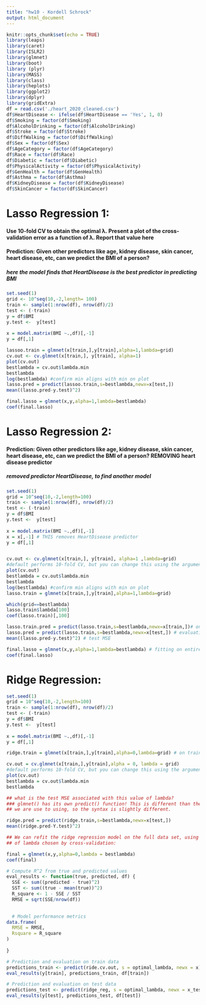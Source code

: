 ```yaml
---
title: "hw10 - Kordell Schrock"
output: html_document
---
```


```r
knitr::opts_chunk$set(echo = TRUE)
library(leaps)
library(caret)
library(ISLR2)
library(glmnet)
library(boot)
library (plyr)
library(MASS)
library(class)
library(heplots)
library(ggplot2)
library(dplyr)
library(gridExtra)
df = read.csv('./heart_2020_cleaned.csv')
df$HeartDisease <- ifelse(df$HeartDisease == 'Yes', 1, 0)
df$Smoking = factor(df$Smoking)
df$AlcoholDrinking = factor(df$AlcoholDrinking)
df$Stroke = factor(df$Stroke)
df$DiffWalking = factor(df$DiffWalking)
df$Sex = factor(df$Sex)
df$AgeCategory = factor(df$AgeCategory)
df$Race = factor(df$Race)
df$Diabetic = factor(df$Diabetic)
df$PhysicalActivity = factor(df$PhysicalActivity)
df$GenHealth = factor(df$GenHealth)
df$Asthma = factor(df$Asthma)
df$KidneyDisease = factor(df$KidneyDisease)
df$SkinCancer = factor(df$SkinCancer)
```
# Lasso Regression 1:
#### Use 10-fold CV to obtain the optimal λ. Present a plot of the cross-validation error as a function of λ. Report that value here

#### Prediction: Given other predictors like age, kidney disease, skin cancer, heart disease, etc, can we predict the BMI of a person?
##### here the model finds that HeartDisease is the best predictor in predicting BMI
```r
set.seed(1)
grid <- 10^seq(10,-2,length= 100)
train <- sample(1:nrow(df), nrow(df)/2) 
test <- (-train)
y = df$BMI
y.test <-  y[test]
               
x = model.matrix(BMI ~.,df)[,-1] 
y = df[,1] 

lassoo.train = glmnet(x[train,],y[train],alpha=1,lambda=grid)
cv.out <- cv.glmnet(x[train,], y[train], alpha=1)
plot(cv.out)
bestlambda = cv.out$lambda.min
bestlambda
log(bestlambda) #confirm min aligns with min on plot
lasso.pred = predict(lassoo.train,s=bestlambda,newx=x[test,])
mean((lasso.pred-y.test)^2)

final.lasso = glmnet(x,y,alpha=1,lambda=bestlambda)
coef(final.lasso)

```
# Lasso Regression 2:
#### Prediction: Given other predictors like age, kidney disease, skin cancer, heart disease, etc, can we predict the BMI of a person? REMOVING heart disease predictor
##### removed predictor HeartDisease, to find another model
```r
set.seed(1)
grid = 10^seq(10,-2,length=100)
train <- sample(1:nrow(df), nrow(df)/2) 
test <- (-train)
y = df$BMI
y.test <-  y[test]
               
x = model.matrix(BMI ~.,df)[,-1] 
x = x[,-1] # THIS removes HeartDisease predictor
y = df[,1] 


cv.out <- cv.glmnet(x[train,], y[train], alpha=1 ,lambda=grid)
#default performs 10-fold CV, but you can change this using the argument `nfolds` 
plot(cv.out)
bestlambda = cv.out$lambda.min
bestlambda
log(bestlambda) #confirm min aligns with min on plot
lasso.train = glmnet(x[train,],y[train],alpha=1,lambda=grid)

which(grid==bestlambda)
lasso.train$lambda[100]
coef(lasso.train)[,100]

lasso.train.pred = predict(lasso.train,s=bestlambda,newx=x[train,])# on training set only
lasso.pred = predict(lasso.train,s=bestlambda,newx=x[test,]) # evaluating on test set
mean((lasso.pred-y.test)^2) # test MSE

final.lasso = glmnet(x,y,alpha=1,lambda=bestlambda) # fitting on entire data set using optimal lamda
coef(final.lasso)

```



# Ridge Regression:

```r
set.seed(1)
grid = 10^seq(10,-2,length=100)
train <- sample(1:nrow(df), nrow(df)/2) 
test <- (-train)
y = df$BMI
y.test <-  y[test]
               
x = model.matrix(BMI ~.,df)[,-1] 
y = df[,1] 

ridge.train = glmnet(x[train,],y[train],alpha=0,lambda=grid) # on training set, alpha 0 for ridge regression

cv.out = cv.glmnet(x[train,],y[train],alpha = 0, lambda = grid) 
#default performs 10-fold CV, but you can change this using the argument `nfolds` 
plot(cv.out)
bestlambda = cv.out$lambda.min
bestlambda

## what is the test MSE associated with this value of lambda? 
### glmnet() has its own predict() function! This is different than the predict() 
## we are use to using, so the syntax is slightly different. 

ridge.pred = predict(ridge.train,s=bestlambda,newx=x[test,])
mean((ridge.pred-Y.test)^2)

## We can refit the ridge regression model on the full data set, using the value 
## of lambda chosen by cross-validation: 

final = glmnet(x,y,alpha=0,lambda = bestlambda)
coef(final)

```
```r
# Compute R^2 from true and predicted values
eval_results <- function(true, predicted, df) {
  SSE <- sum((predicted - true)^2)
  SST <- sum((true - mean(true))^2)
  R_square <- 1 - SSE / SST
  RMSE = sqrt(SSE/nrow(df))

  
  # Model performance metrics
data.frame(
  RMSE = RMSE,
  Rsquare = R_square
)
  
}

# Prediction and evaluation on train data
predictions_train <- predict(ride.cv.out, s = optimal_lambda, newx = x)
eval_results(y[train], predictions_train, df[train])

# Prediction and evaluation on test data
predictions_test <- predict(ridge_reg, s = optimal_lambda, newx = x_test)
eval_results(y[test], predictions_test, df[test])
```

